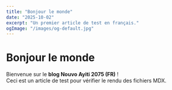 ```yaml
---
title: "Bonjour le monde"
date: "2025-10-02"
excerpt: "Un premier article de test en français."
ogImage: "/images/og-default.jpg"
---
```


# Bonjour le monde 

Bienvenue sur le **blog Nouvo Ayiti 2075 (FR)** !  
Ceci est un article de test pour vérifier le rendu des fichiers MDX.
